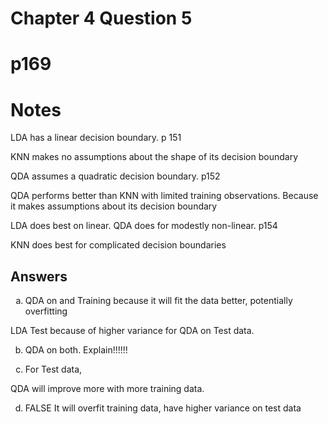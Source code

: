 # Chapter 4 Question 5
# p169
# Notes

LDA has a linear decision boundary. p 151

KNN makes no assumptions about the shape of its decision boundary

QDA assumes a quadratic decision boundary. p152

QDA performs better than KNN with limited training observations.
Because it makes assumptions about its decision boundary

LDA does best on linear. QDA does for modestly non-linear. p154

KNN does best for complicated decision boundaries

## Answers

a) QDA on and Training because it will fit the data better, potentially overfitting

LDA Test because of higher variance for QDA on Test data.

b) QDA on both. Explain!!!!!!

c) For Test data,

QDA will improve more with more training data.

d) FALSE It will overfit training data, have higher variance on test data

